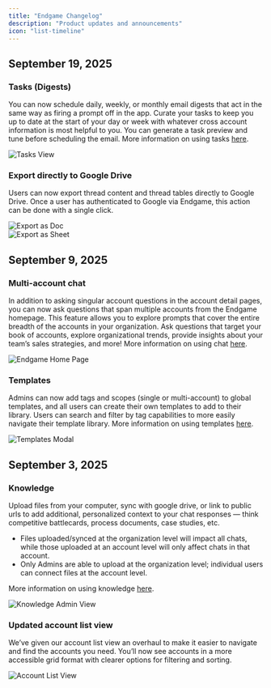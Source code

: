 ```yaml
---
title: "Endgame Changelog"
description: "Product updates and announcements"
icon: "list-timeline"
---
```


## September 19, 2025

### Tasks (Digests)
You can now schedule daily, weekly, or monthly email digests that act in the same way as firing a prompt off in the app. Curate your tasks to keep you up to date at the start of your day or week with whatever cross account information is most helpful to you. You can generate a task preview and tune before scheduling the email. More information on using tasks [here](/features/tasks).

<Frame>
  <img
    src="./images/tasks-8-27-25.png"
    alt="Tasks View"
    className="rounded-lg"
  />
</Frame>

### Export directly to Google Drive
Users can now export thread content and thread tables directly to Google Drive. Once a user has authenticated to Google via Endgame, this action can be done with a single click. 

<Frame>
  <img
    src="./images/export-doc-9-17-25.png"
    alt="Export as Doc"
    className="rounded-lg"
  />
</Frame>
<br/>
<Frame>
  <img
    src="./images/export-sheets-9-17-25.png"
    alt="Export as Sheet"
    className="rounded-lg"
  />
</Frame>

## September 9, 2025

### Multi-account chat
In addition to asking singular account questions in the account detail pages, you can now ask questions that span multiple accounts from the Endgame homepage. This feature allows you to explore prompts that cover the entire breadth of the accounts in your organization. Ask questions that target your book of accounts, explore organizational trends, provide insights about your team’s sales strategies, and more! More information on using chat [here](/endgame-chat-101).

<Frame>
  <img
    src="./images/home-page-8-27-25.png"
    alt="Endgame Home Page"
    className="rounded-lg"
  />
</Frame>

### Templates
Admins can now add tags and scopes (single or multi-account) to global templates, and all users can create their own templates to add to their library. Users can search and filter by tag capabilities to more easily navigate their template library. More information on using templates [here](/features/templates).

<Frame>
  <img
    src="./images/template-modal-8-24-25.png"
    alt="Templates Modal"
    className="rounded-lg"
  />
</Frame>

## September 3, 2025

### Knowledge
Upload files from your computer, sync with google drive, or link to public urls to add additional, personalized context to your chat responses — think competitive battlecards, process documents, case studies, etc. 

- Files uploaded/synced at the organization level will impact all chats, while those uploaded at an account level will only affect chats in that account.
- Only Admins are able to upload at the organization level; individual users can connect files at the  account level.
  
More information on using knowledge [here](/features/file-upload).

<Frame>
  <img
    src="./images/knowledge-admin-9-27-25.png"
    alt="Knowledge Admin View"
    className="rounded-lg"
  />
</Frame>

### Updated account list view
We’ve given our account list view an overhaul to make it easier to navigate and find the accounts you need. You’ll now see accounts in a more accessible grid format with clearer options for filtering and sorting. 

<Frame>
  <img
    src="./images/account-list-8-28-25.png"
    alt="Account List View"
    className="rounded-lg"
  />
</Frame>